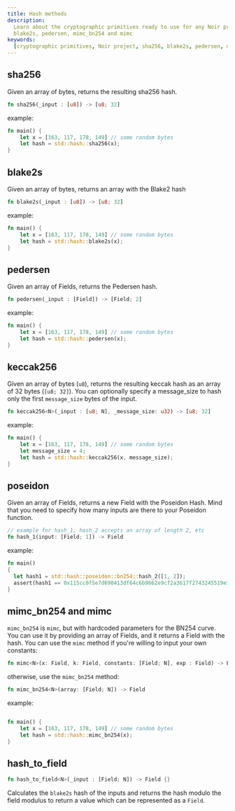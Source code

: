 ```yaml
---
title: Hash methods
description:
  Learn about the cryptographic primitives ready to use for any Noir project, including sha256,
  blake2s, pedersen, mimc_bn254 and mimc
keywords:
  [cryptographic primitives, Noir project, sha256, blake2s, pedersen, mimc_bn254, mimc, hash]
---
```



## sha256

Given an array of bytes, returns the resulting sha256 hash.

```rust
fn sha256(_input : [u8]) -> [u8; 32]
```

example:

```rust
fn main() {
    let x = [163, 117, 178, 149] // some random bytes
    let hash = std::hash::sha256(x);
}
```

<BlackBoxInfo />

## blake2s

Given an array of bytes, returns an array with the Blake2 hash

```rust
fn blake2s(_input : [u8]) -> [u8; 32]
```

example:

```rust
fn main() {
    let x = [163, 117, 178, 149] // some random bytes
    let hash = std::hash::blake2s(x);
}
```

<BlackBoxInfo />

## pedersen

Given an array of Fields, returns the Pedersen hash.

```rust
fn pedersen(_input : [Field]) -> [Field; 2]
```

example:

```rust
fn main() {
    let x = [163, 117, 178, 149] // some random bytes
    let hash = std::hash::pedersen(x);
}
```

<BlackBoxInfo />

## keccak256

Given an array of bytes (`u8`), returns the resulting keccak hash as an array of 32 bytes
(`[u8; 32]`). You can optionally specify a message_size to hash only the first `message_size` bytes
of the input.

```rust
fn keccak256<N>(_input : [u8; N], _message_size: u32) -> [u8; 32]
```

example:

```rust
fn main() {
    let x = [163, 117, 178, 149] // some random bytes
    let message_size = 4;
    let hash = std::hash::keccak256(x, message_size);
}
```

<BlackBoxInfo />

## poseidon

Given an array of Fields, returns a new Field with the Poseidon Hash. Mind that you need to specify
how many inputs are there to your Poseidon function.

```rust
// example for hash_1, hash_2 accepts an array of length 2, etc
fn hash_1(input: [Field; 1]) -> Field
```

example:

```rust
fn main()
{
  let hash1 = std::hash::poseidon::bn254::hash_2([1, 2]);
  assert(hash1 == 0x115cc0f5e7d690413df64c6b9662e9cf2a3617f2743245519e19607a4417189a);
}
```

## mimc_bn254 and mimc

`mimc_bn254` is `mimc`, but with hardcoded parameters for the BN254 curve. You can use it by
providing an array of Fields, and it returns a Field with the hash. You can use the `mimc` method if
you're willing to input your own constants:

```rust
fn mimc<N>(x: Field, k: Field, constants: [Field; N], exp : Field) -> Field
```

otherwise, use the `mimc_bn254` method:

```rust
fn mimc_bn254<N>(array: [Field; N]) -> Field
```

example:

```rust

fn main() {
    let x = [163, 117, 178, 149] // some random bytes
    let hash = std::hash::mimc_bn254(x);
}
```

## hash_to_field

```rust
fn hash_to_field<N>(_input : [Field; N]) -> Field {}
```

Calculates the `blake2s` hash of the inputs and returns the hash modulo the field modulus to return
a value which can be represented as a `Field`.

<BlackBoxInfo />
